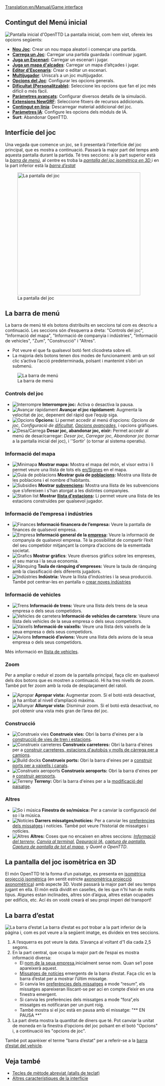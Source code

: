 [[Translation:en/Manual/Game interface]]
{{ca/Manual/Taula de contingut}}
==Contingut del Menú inicial==
[[File:ca/Manual/Intro screen.png|frame|center|Pantalla inicial d'OpenTTD]]
La pantalla inicial, com hem vist, ofereix les opcions següents:
* '''[[ca/Manual/Nou Joc|Nou Joc]]''': Crear un nou mapa aleatori i començar una partida.
* '''[[ca/Partides guardades|Carrega un Joc]]''': Carregar una partida guardada i continuar jugant.
* '''[[ca/Escenari|Juga un Escenari]]''': Carregar un escenari i jugar.
* '''[[ca/Mapa d'alçades|Juga un mapa d'alçades]]''': Carregar un mapa d’altçades i jugar.
* '''[[ca/Editor d'Escenaris|Editor d'Escenaris]]''': Crear o editar un escenari.
* '''[[ca/Multijugador|Multijugador]]''': Unisca’s a un joc multijugador.
* '''[[ca/Finestra Opcions del Joc|Opcions del Joc]]''': Configurar les opcions generals.
* '''[[ca/Dificultat|Dificultat (Personalitzable)]]''': Seleccione les opcions que fan el joc més difícil o més fàcil.
* '''[[ca/Archive/Manual/Settings/Paràmetres avançats|Paràmetres avançats]]''': Configurar diversos detalls de la simulació.
* '''[[ca/Extensions NewGRF|Extensions NewGRF]]''': Seleccione fitxers de recursos addicionals.
* '''[[ca/Contingut en línia|Contingut en línia]]''': Descarregar material addicional del joc.
* '''[[ca/Paràmetres IA|Paràmetres IA]]''': Configure les opcions dels mòduls de IA.
* '''Surt''': Abandonar OpenTTD.

==Interfície del joc==
Una vegada que comence un joc, se li presentarà l'interfície del joc principal, que es mostra a continuació. Passarà la major part del temps amb aquesta pantalla durant la partida. Té tres seccions: a la part superior està la ''[[#la-barra-de-menu|barra de menú]]'', al centre es troba la ''[[#la-pantalla-del-joc-isometrica-en-3d|pantalla del joc isomètrica en 3D ]]'' i en la part inferior està la ''[[#la-barra-d-estat|barra d’estat]]''

[[File:ca/Manual/Interface.png|thumb|none|400px|La pantalla del joc]]

==La barra de menú==
La barra de menú té els botons distribuïts en seccions tal com es descriu a continuació. Les seccions són d’esquerra a dreta: "Controls del joc", "Informació del mapa", "Informació de companyia i indústries", "Informació de vehicles", "Zum", "Construcció" i "Altres".
* Pot veure el que fa qualsevol botó fent clicodreta sobre ell.
* La majoria dels botons tenen dos modes de funcionament: amb un sol clic s’activa l’acció predeterminada, polsant i mantenint s’obri un submenú.
[[File:en/Manual/Menu bar.png|none|frame|La barra de menú]]

===Controls del joc===
*[[File:en/Manual/Pause button.png|Interrompre]] '''Interrompre joc:''' Activa o desactiva la pausa.
*[[File:en/Manual/Fast Forward button.png|Avançar ràpidament]] '''Avançar el joc ràpidament:''' Augmenta la velocitat de joc, depenent del ràpid que l’equip siga.
*[[File:en/Manual/Options button.png|Opcions]] '''Opcions:''' Li permet accedir al menú d’opcions: ''Opcions de joc'', ''Configuració de [[ca/Dificultat|dificultat]]'', ''[[ca/Opcions avançades|Opcions avançades]]'', i opcions gràfiques.
*[[File:en/Manual/Save Load button.png|Desa/Carrega]] '''Desar joc, abandonar joc, eixir:''' Permet accedir al menú de desar/carregar: ''Desar joc'', ''Carregar joc'', ''Abandonar joc'' (tornar a la pantalla inicial del joc), i ''Sortir' (o tornar al sistema operatiu).

===Informació del mapa===
*[[File:en/Manual/Minimap button.png|Minimapa]] '''Mostrar mapa:''' Mostra el mapa del món, el visor extra i li permet veure una llista de tots els [[en/Signes]] en el mapa.
*[[File:en/Manual/Town directory button.png|Guia de poblacions]] '''Mostrar guia de [[ca/Manual/Població|poblacions]]:''' Mostra una llista de les poblacions i el nombre d'habitants.
*[[File:en/Manual/Subsidies button.png|Subsidies]] '''Mostrar [[ca/Manual/Subvencions|subvencions]]:''' Mostra una llista de les subvencions que s’ofereixen i s’han atorgat a les distintes companyies.
*[[File:en/Manual/Station list button.png|Station list]] '''Mostrar [[ca/Llista d’estacions|llista d'estacions]]:''' Li permet veure una llista de les estacions construïdes per qualsevol jugador.

===Informació de l’empresa i indústries===
*[[File:en/Manual/Finances screen button.png|Finances]] '''Informació financera de l’empresa:''' Veure la pantalla de finances de qualsevol empresa.
*[[File:en/Manual/Company information button.png|Empresa]] '''Informació general de la [[es/Empresa|empresa]]:''' Veure la informació de companyia de qualsevol empresa. Té la possibilitat de compartir l’èxit del seu competidor mitjançant la compra d’accions de la esmentada societat.
*[[File:en/Manual/Graphs button.png|Grafics]] '''Mostrar gràfics''': Veure diversos gràfics sobre les empreses, el seu marxa i la seua economia.
*[[File:en/Manual/Company league table button.png|Rànquing]] '''Taula de rànquing d’empreses:''' Veure la taula de rànquing amb la classificació dels diferents jugadors.
*[[File:en/Manual/Industry button.png|Indústries]] '''Indústria:''' Veure la llista d’indústries i la seua producció. També pot centrar-les en pantalla o [[ca/Industries#crear-noves-industries|crear noves indústries]]

===Informació de vehicles===
*[[File:en/Manual/Train Information button.png|Trens]] '''Informació de trens:''' Veure una llista dels trens de la seua empresa o dels seus competidors.
*[[File:en/Manual/Road Vehicle Information button.png|Vehicles de carretera]] '''Informació de vehicles de carretera:''' Veure una llista dels vehicles de la seua empresa o dels seus competidors.
*[[File:en/Manual/Ship Information button.png|Vaixells]] '''Informació de vaixells:''' Veure una llista dels vaixells de la seua empresa o dels seus competidors.
*[[File:en/Manual/Aircraft Information button.png|Avions]] '''Informació d’avions:''' Veure una llista dels avions de la seua empresa o dels seus competidors.

Més informació en [[ca/Llista de vehicles|llista de vehicles]].

===Zoom===
Per a ampliar o reduir el zoom de la pantalla principal, faça clic en qualsevol dels dos botons que es mostren a continuació. Hi ha tres nivells de zoom. També pot fer zoom amb la roda de desplaçament del ratolí.
*[[File:en/Manual/Zoom in button.png|Apropar]] '''Apropar vista:''' Augmentar zoom. Si el botó està desactivat, ja ha arribat al nivell d’ampliació màxima.
*[[File:en/Manual/Zoom out button.png|Allunyar]] '''Allunyar vista:''' Disminuir zoom. Si el botó està desactivat, no pot obtenir una vista més gran de l’àrea del joc.

===Construcció===
*[[File:en/Manual/Railroad build button.png|Construeix vies]] '''Construeix vies:''' Obri la barra d'eines per a la [[ca/Construcció de ferrocarril|construcció de vies de tren i estacions]].
*[[File:en/Manual/Road build button.png|Construeix carreteres]] '''Construeix carreteres:''' Obri la barra d'eines per a [[ca/Manual/Construir carreteres|construir carreteres, estacions d'autobús y molls de càrrega per a camions]].
*[[File:en/Manual/Dock build button.png|Build docks]] '''Construeix ports:''' Obri la barra d'eines per a [[ca/Construir rutes marítimes|construir ports per a vaixells i canals]].
*[[File:en/Manual/Airport build button.png|Construeix aeroports]] '''Construeix aeroports:''' Obri la barra d'eines per a [[ca/Manual/Construir aeroports|construir aeroports]].
*[[File:en/Manual/Landscaping button.png|Terreny]] '''Terreny:''' Obri la barra d'eines per a la [[ca/Manual/Paisatge|modificació del paisatge]].

===Altres===
*[[File:en/Manual/Sound Music button.png|So i música]] '''Finestra de so/música:''' Per a canviar la configuració del so i la música.
*[[File:en/Manual/News button.png|Notícies]] '''Darrers missatges/notícies:''' Per a canviar les [[ca/Preferències dels Missatges|preferències dels missatges]] i notícies. També pot veure l’historial de missatges i notícies.
*[[File:en/Manual/Other button.png|Altres]] '''Altres:''' Coses que no encaixen en altres seccions: ''[[ca/Informació del terreny|Informació del terreny]]'', ''[[ca/Terminal|Canvia al terminal]]'', ''[[ca/Depuració IA|Depuració IA]]'', ''[[ca/Captura de pantalla|captura de pantalla]]'', ''[[es/Captura de pantalla de tot el mapa|Captura de pantalla de tot el mapa]]'', y ''Quant a OpenTTD''.

==La pantalla del joc isomètrica en 3D==
El món OpenTTD té la forma d’un paisatge, es presenta en [https://www.wikipedia.org/wiki/ca:projecció isomètrica projecció isomètrica] (en sentit estricte [https://www.wikipedia.org/wiki/ca:projecció axonomètrica projecció axonomètrica]) amb aspecte 3D. Vosté passarà la major part del seu temps jugant en ella. El món està dividit en caselles, de les que n'hi han de molts tipus. Algunes estan inclinades, altres són d’aigua, altres estan ocupades per edificis, etc. Ací és on vosté crearà el seu propi imperi del transport!

==La barra d’estat==
[[File:ca/Manual/Status-bar.png|none|frame|La barra d’estat]]
La barra d’estat es pot trobar a la part inferior de la pàgina i, com es pot veure a la següent imatge, es divideix en tres seccions.
#A l’esquerra es pot veure la data. S’avança al voltant d’1 dia cada 2,5 segons.
#En la part central, que ocupa la major part de l’espai es mostra informació diversa:
#*El [[ca/Empresa de transports|nom de la seua empresa]],inicialment sense nom. Quan se’l pose apareixerà aquest.
#*[[ca/Missatges de notícies|Missatges de notícies]] emergents de la barra d’estat. Faça clic en la barra d’estat per a mostrar l’últim missatge.
#*Si canvia les [[ca/Preferències dels Missatges|preferències dels missatges]] a mode “resum”, els missatges apareixeran lliscant-se per ací en compte d’eixir en una finestra emergent.
#*Si canvia les preferències dels missatges a mode “fora”,els missatges es notificaran per un punt roig.
#* També mostra si el joc està en pausa amb el missatge: "** EN PAUSA **"
#La part dreta mostra la quantitat de diners que té. Pot canviar la unitat de moneda en la finestra d’opcions del joc polsant en el botó "Opcions" i, a continuació les "opcions de joc".

També pot aparèixer el terme "barra d’estat" per a referir-se a la [[ca/Barra d’estat|barra d’estat del vehicle]].

==Veja també==
* [[ca/Tecles de mètode abreviat|Tecles de mètode abreviat (atalls de teclat)]]
* [[ca/Altres característiques de la interfície|Altres característiques de la interfície]]